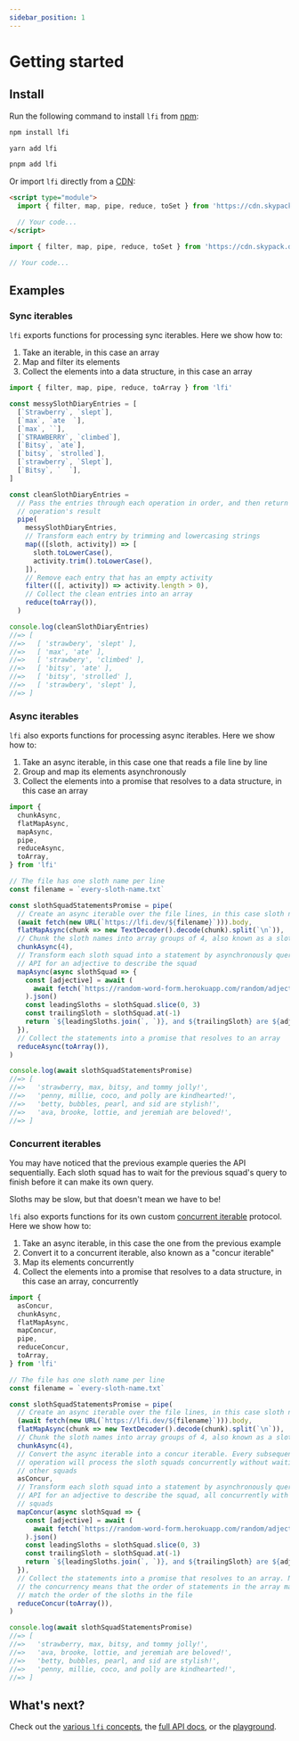 ```yaml
---
sidebar_position: 1
---
```



# Getting started

## Install

Run the following command to install `lfi` from
[npm](https://www.npmjs.com/package/lfi):

<Tabs>
<TabItem value='npm' label='npm'>

```sh
npm install lfi
```

</TabItem>
<TabItem value='yarn' label='Yarn'>

```sh
yarn add lfi
```

</TabItem>
<TabItem value='pnpm' label='pnpm'>

```sh
pnpm add lfi
```

</TabItem>
</Tabs>

Or import `lfi` directly from a
[CDN](https://www.cloudflare.com/learning/cdn/what-is-a-cdn/):

<Tabs>
<TabItem value='html' label='HTML'>

```html
<script type="module">
  import { filter, map, pipe, reduce, toSet } from 'https://cdn.skypack.dev/lfi'

  // Your code...
</script>
```

</TabItem>
<TabItem value='deno' label='Deno'>

```js
import { filter, map, pipe, reduce, toSet } from 'https://cdn.skypack.dev/lfi'

// Your code...
```

</TabItem>
</Tabs>

## Examples

### Sync iterables

`lfi` exports functions for processing sync iterables. Here we show how to:

1. Take an iterable, in this case an array
2. Map and filter its elements
3. Collect the elements into a data structure, in this case an array

```js playground
import { filter, map, pipe, reduce, toArray } from 'lfi'

const messySlothDiaryEntries = [
  [`Strawberry`, `slept`],
  [`max`, `ate  `],
  [`max`, ``],
  [`STRAWBERRY`, `climbed`],
  [`Bitsy`, `ate`],
  [`bitsy`, `strolled`],
  [`strawberry`, `Slept`],
  [`Bitsy`, `  `],
]

const cleanSlothDiaryEntries =
  // Pass the entries through each operation in order, and then return the last
  // operation's result
  pipe(
    messySlothDiaryEntries,
    // Transform each entry by trimming and lowercasing strings
    map(([sloth, activity]) => [
      sloth.toLowerCase(),
      activity.trim().toLowerCase(),
    ]),
    // Remove each entry that has an empty activity
    filter(([, activity]) => activity.length > 0),
    // Collect the clean entries into an array
    reduce(toArray()),
  )

console.log(cleanSlothDiaryEntries)
//=> [
//=>   [ 'strawbery', 'slept' ],
//=>   [ 'max', 'ate' ],
//=>   [ 'strawbery', 'climbed' ],
//=>   [ 'bitsy', 'ate' ],
//=>   [ 'bitsy', 'strolled' ],
//=>   [ 'strawbery', 'slept' ],
//=> ]
```

### Async iterables

`lfi` also exports functions for processing async iterables. Here we show how
to:

1. Take an async iterable, in this case one that reads a file line by line
2. Group and map its elements asynchronously
3. Collect the elements into a promise that resolves to a data structure, in
   this case an array

```js playground
import {
  chunkAsync,
  flatMapAsync,
  mapAsync,
  pipe,
  reduceAsync,
  toArray,
} from 'lfi'

// The file has one sloth name per line
const filename = `every-sloth-name.txt`

const slothSquadStatementsPromise = pipe(
  // Create an async iterable over the file lines, in this case sloth names
  (await fetch(new URL(`https://lfi.dev/${filename}`))).body,
  flatMapAsync(chunk => new TextDecoder().decode(chunk).split(`\n`)),
  // Chunk the sloth names into array groups of 4, also known as a sloth squad
  chunkAsync(4),
  // Transform each sloth squad into a statement by asynchronously querying an
  // API for an adjective to describe the squad
  mapAsync(async slothSquad => {
    const [adjective] = await (
      await fetch(`https://random-word-form.herokuapp.com/random/adjective`)
    ).json()
    const leadingSloths = slothSquad.slice(0, 3)
    const trailingSloth = slothSquad.at(-1)
    return `${leadingSloths.join(`, `)}, and ${trailingSloth} are ${adjective}!`
  }),
  // Collect the statements into a promise that resolves to an array
  reduceAsync(toArray()),
)

console.log(await slothSquadStatementsPromise)
//=> [
//=>   'strawberry, max, bitsy, and tommy jolly!',
//=>   'penny, millie, coco, and polly are kindhearted!',
//=>   'betty, bubbles, pearl, and sid are stylish!',
//=>   'ava, brooke, lottie, and jeremiah are beloved!',
//=> ]
```

### Concurrent iterables

You may have noticed that the previous example queries the API sequentially.
Each sloth squad has to wait for the previous squad's query to finish before it
can make its own query.

Sloths may be slow, but that doesn't mean we have to be!

`lfi` also exports functions for its own custom
[concurrent iterable](/docs/concepts/concurrent-iterable) protocol. Here we show
how to:

1. Take an async iterable, in this case the one from the previous example
2. Convert it to a concurrent iterable, also known as a "concur iterable"
3. Map its elements concurrently
4. Collect the elements into a promise that resolves to a data structure, in
   this case an array, concurrently

```js playground
import {
  asConcur,
  chunkAsync,
  flatMapAsync,
  mapConcur,
  pipe,
  reduceConcur,
  toArray,
} from 'lfi'

// The file has one sloth name per line
const filename = `every-sloth-name.txt`

const slothSquadStatementsPromise = pipe(
  // Create an async iterable over the file lines, in this case sloth names
  (await fetch(new URL(`https://lfi.dev/${filename}`))).body,
  flatMapAsync(chunk => new TextDecoder().decode(chunk).split(`\n`)),
  // Chunk the sloth names into array groups of 4, also known as a sloth squad
  chunkAsync(4),
  // Convert the async iterable into a concur iterable. Every subsequent
  // operation will process the sloth squads concurrently without waiting on
  // other squads
  asConcur,
  // Transform each sloth squad into a statement by asynchronously querying an
  // API for an adjective to describe the squad, all concurrently with other
  // squads
  mapConcur(async slothSquad => {
    const [adjective] = await (
      await fetch(`https://random-word-form.herokuapp.com/random/adjective`)
    ).json()
    const leadingSloths = slothSquad.slice(0, 3)
    const trailingSloth = slothSquad.at(-1)
    return `${leadingSloths.join(`, `)}, and ${trailingSloth} are ${adjective}`
  }),
  // Collect the statements into a promise that resolves to an array. Note that
  // the concurrency means that the order of statements in the array may not
  // match the order of the sloths in the file
  reduceConcur(toArray()),
)

console.log(await slothSquadStatementsPromise)
//=> [
//=>   'strawberry, max, bitsy, and tommy jolly!',
//=>   'ava, brooke, lottie, and jeremiah are beloved!',
//=>   'betty, bubbles, pearl, and sid are stylish!',
//=>   'penny, millie, coco, and polly are kindhearted!',
//=> ]
```

## What's next?

Check out the [various `lfi` concepts](/docs/concepts/currying), the
[full API docs](/docs/api), or the [playground](/playground).
